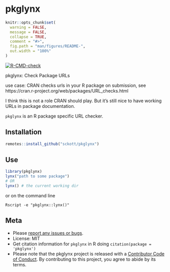 pkglynx
=======

<!-- README.md is generated from README.Rmd. Please edit that file -->

```r
knitr::opts_chunk$set(
  warning = FALSE,
  message = FALSE,
  collapse = TRUE,
  comment = "#>",
  fig.path = "man/figures/README-",
  out.width = "100%"
)
```

[![R-CMD-check](https://github.com/sckott/pkglynx/workflows/R-CMD-check/badge.svg)](https://github.com/sckott/pkglynx/actions?query=workflow%3AR-CMD-check)


pkglynx: Check Package URLs

use case: CRAN checks urls in your R package on submission, see https://cran.r-project.org/web/packages/URL_checks.html

I think this is not a role CRAN should play. But it's still nice to have working URLs in package documentation. 

`pkglynx` is an R package specific URL checker.

## Installation

``` r
remotes::install_github("sckott/pkglynx")
```

## Use

```r
library(pkglynx)
lynx("path to some package")
# OR
lynx() # the current working dir
```

or on the command line

```
Rscript -e "pkglynx::lynx()"
```

## Meta

* Please [report any issues or bugs](https://github.com/sckott/pkglynx/issues).
* License: MIT
* Get citation information for `pkglynx` in R doing `citation(package = 'pkglynx')`
* Please note that the pkglynx project is released with a [Contributor Code of Conduct](https://contributor-covenant.org/version/2/0/CODE_OF_CONDUCT.html). By contributing to this project, you agree to abide by its terms.
